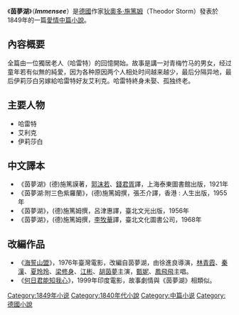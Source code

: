 {{unreferenced|time=2019-08-14}}
{{infobox Book| <!-- See [[Wikipedia:WikiProject_Novels|Wikipedia:WikiProject Novels]] or [[Wikipedia:WikiProject_Books|Wikipedia:WikiProject Books]] -->
| name = 茵夢湖
| title_orig= ''Immensee''
| author        = [[狄奧多·施篤姆|狄奧多·施篤姆]]
|image = Immensee, cover art.jpg
|image_caption =
| country       = [[德國|德國]]
| language      = [[德語|德語]]
| genre         = [[愛情|愛情]][[中篇小說|中篇小說]]
| pub_date      = 1849年
}} 

《'''茵夢湖'''》（'''''Immensee'''''）是[[德國|德國]]作家[[狄奧多·施篤姆|狄奧多·施篤姆]]（Theodor Storm）發表於1849年的一篇[[愛情|愛情]][[中篇小說|中篇小說]]。

==內容概要==
全篇由一位獨居老人（哈雷特）的回憶開始。故事是講一对青梅竹马的男女，经过童年若有似無的純愛，因为各种原因两个人相处时间越来越少，最后分隔异地，最后伊莉莎白另嫁給哈雷特好友艾利克。哈雷特終身未娶、孤独终老。

==主要人物==
*哈雷特
*艾利克
*伊莉莎白

==中文譯本==
*《茵夢湖》(德)施篤謨著，[[郭沫若|郭沫若]]、[[錢君胥|錢君胥]]譯，上海泰東圖書館出版，1921年
*《茵夢湖:附三色紫羅蘭》，(德)施篤姆撰，張丕介譯，香港 : 人生出版，1955年
*《茵夢湖》，(德)施篤姆撰，呂津惠譯，臺北文光出版，1956年
*《茵夢湖》，(德)施篤姆撰，[[李牧華|李牧華]]譯，臺北文化圖書公司，1968年

==改編作品==
*《[[海誓山盟|海誓山盟]]》，1976年臺灣電影，改編自茵夢湖，由徐進良導演，[[林青霞|林青霞]]、[[秦漢|秦漢]]、[[夏玲玲|夏玲玲]]、[[梁修身|梁修身]]、[[江彬|江彬]]、[[胡茵夢|胡茵夢]]主演，[[甄妮|甄妮]]、[[鳳飛飛|鳳飛飛]]主唱。 
*《[[何日君能知我心|何日君能知我心]]》，1999年印度電影，故事劇情與《茵夢湖》相類似。

[[Category:1849年小说|Category:1849年小说]]
[[Category:1840年代小說|Category:1840年代小說]]
[[Category:中篇小说|Category:中篇小说]]
[[Category:德國小說|Category:德國小說]]